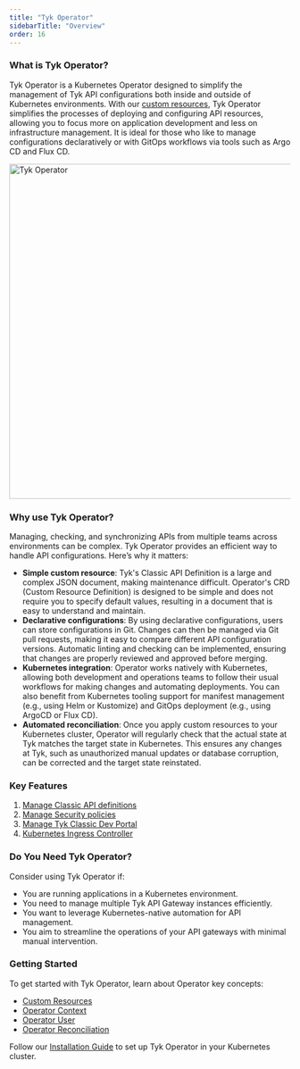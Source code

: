 ```yaml
---
title: "Tyk Operator"
sidebarTitle: "Overview"
order: 16
---
```


### What is Tyk Operator?
Tyk Operator is a Kubernetes Operator designed to simplify the management of Tyk API configurations both inside and outside of Kubernetes environments. With our [custom resources](/product-stack/tyk-operator/key-concepts/custom-resources), Tyk Operator simplifies the processes of deploying and configuring API resources, allowing you to focus more on application development and less on infrastructure management. It is ideal for those who like to manage configurations declaratively or with GitOps workflows via tools such as Argo CD and Flux CD.

<img src="/img/operator/tyk-operator.svg" alt="Tyk Operator" width="600" />

### Why use Tyk Operator?
Managing, checking, and synchronizing APIs from multiple teams across environments can be complex. Tyk Operator provides an efficient way to handle API configurations. Here’s why it matters:
- **Simple custom resource**: Tyk's Classic API Definition is a large and complex JSON document, making maintenance difficult. Operator's CRD (Custom Resource Definition) is designed to be simple and does not require you to specify default values, resulting in a document that is easy to understand and maintain.
- **Declarative configurations**: By using declarative configurations, users can store configurations in Git. Changes can then be managed via Git pull requests, making it easy to compare different API configuration versions. Automatic linting and checking can be implemented, ensuring that changes are properly reviewed and approved before merging.
- **Kubernetes integration**: Operator works natively with Kubernetes, allowing both development and operations teams to follow their usual workflows for making changes and automating deployments. You can also benefit from Kubernetes tooling support for manifest management (e.g., using Helm or Kustomize) and GitOps deployment (e.g., using ArgoCD or Flux CD).
- **Automated reconciliation**: Once you apply custom resources to your Kubernetes cluster, Operator will regularly check that the actual state at Tyk matches the target state in Kubernetes. This ensures any changes at Tyk, such as unauthorized manual updates or database corruption, can be corrected and the target state reinstated.

### Key Features

1. [Manage Classic API definitions](/tyk-stack/tyk-operator/create-an-api)
2. [Manage Security policies](/tyk-stack/tyk-operator/secure-an-api)
3. [Manage Tyk Classic Dev Portal](/tyk-stack/tyk-operator/publish-an-api)
4. [Kubernetes Ingress Controller](/product-stack/tyk-operator/tyk-ingress-controller)

### Do You Need Tyk Operator?

Consider using Tyk Operator if:

- You are running applications in a Kubernetes environment.
- You need to manage multiple Tyk API Gateway instances efficiently.
- You want to leverage Kubernetes-native automation for API management.
- You aim to streamline the operations of your API gateways with minimal manual intervention.

### Getting Started
To get started with Tyk Operator, learn about Operator key concepts:

- [Custom Resources](/product-stack/tyk-operator/key-concepts/custom-resources)
- [Operator Context](/product-stack/tyk-operator/key-concepts/operator-context)
- [Operator User](/product-stack/tyk-operator/key-concepts/operator-user)
- [Operator Reconciliation](/tyk-stack/tyk-operator/tyk-operator-reconciliation)

Follow our [Installation Guide](/tyk-stack/tyk-operator/installing-tyk-operator) to set up Tyk Operator in your Kubernetes cluster.